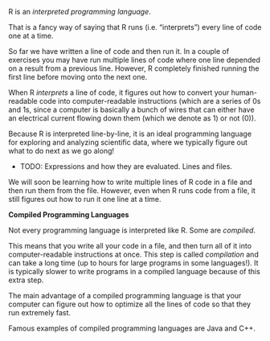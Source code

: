 <!-- 
TODO: video: 
* extend recipe analogy from hello world section
* Compiled: interactivity (creative recipe - possibly making it up rather than following a pre-defined recipe) vs speed (optimizing recipe steps)
-->

R is an *interpreted programming language*.

That is a fancy way of saying that R runs (i.e. "interprets") every line of code one at a time.

So far we have written a line of code and then run it. In a couple of exercises you may have run multiple lines of code where one line depended on a result from a previous line. However, R completely finished running the first line before moving onto the next one.

When R *interprets* a line of code, it figures out how to convert your human-readable code into computer-readable instructions (which are a series of 0s and 1s, since a computer is basically a bunch of wires that can either have an electrical current flowing down them (which we denote as 1) or not (0)).

Because R is interpreted line-by-line, it is an ideal programming language for exploring and analyzing scientific data, where we typically figure out what to do next as we go along!

* TODO: Expressions and how they are evaluated. Lines and files.

We will soon be learning how to write multiple lines of R code in a file and then run them from the file. However, even when R runs code from a file, it still figures out how to run it one line at a time.

::: {.info-box .callout-tip}
**Compiled Programming Languages**

Not every programming language is interpreted like R. Some are *compiled*. 

This means that you write all your code in a file, and then turn all of it into computer-readable instructions at once. This step is called *compilation* and can take a long time (up to hours for large programs in some languages!). It is typically slower to write programs in a compiled language because of this extra step.

The main advantage of a compiled programming language is that your computer can figure out how to optimize all the lines of code so that they run extremely fast.

Famous examples of compiled programming languages are Java and C++.
:::